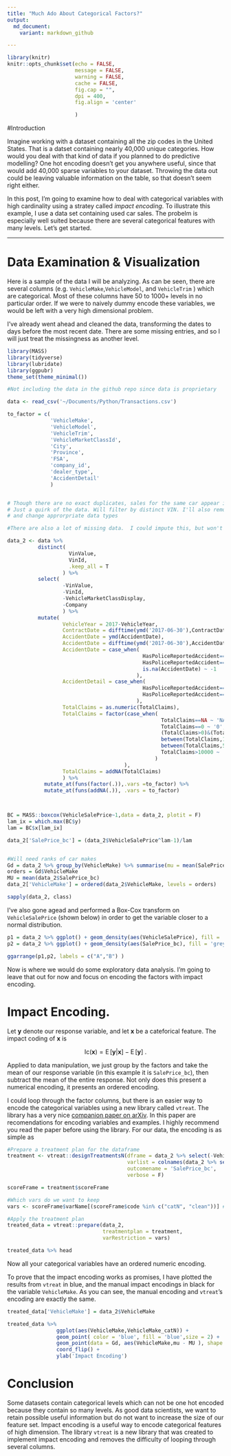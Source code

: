 ```yaml
---
title: "Much Ado About Categorical Factors?"
output:
  md_document:
    variant: markdown_github

---
```


```r
library(knitr)
knitr::opts_chunk$set(echo = FALSE, 
                      message = FALSE, 
                      warning = FALSE, 
                      cache = FALSE,
                      fig.cap = "", 
                      dpi = 400,
                      fig.align = 'center'

                      )
```

#Introduction

Imagine working with a dataset containing all the zip codes in the United States.  That is a datset containing nearly 40,000 unique categories.  How would you deal with that kind of data if you planned to do predictive modelling?  One hot encoding doesn't get you anywhere useful, since that would add 40,000 sparse variables to your dataset.  Throwing the data out could be leaving valuable information on the table, so that doesn't seem right either.

In this post, I'm going to examine how to deal with categorical variables with high cardinality using a stratey called *impact encoding*.  To illustrate this example, I use a data set containing used car sales.  The probelm is especially well suited because there are several categorical features with many levels.  Let's get started.

___
# Data Examination & Visualization

Here is a sample of the data I will be analyzing.  As can be seen, there are several columns (e.g. `VehicleMake`,`VehicleModel`, and `VehicleTrim` ) which are categorical.  Most of these columns have 50 to 1000+ levels in no particular order.  If we were to naively dummy encode these variables, we would be left with a very high dimensional problem.

I've already went ahead and cleaned the data, transforming the dates to days before the most recent date.  There are some missing entries, and so I will just treat the missingness as another level.
```r
library(MASS)
library(tidyverse)
library(lubridate)
library(ggpubr)
theme_set(theme_minimal())

#Not including the data in the github repo since data is proprietary 

data <- read_csv('~/Documents/Python/Transactions.csv')

to_factor = c(
              'VehicleMake',
              'VehicleModel',
              'VehicleTrim',
              'VehicleMarketClassId',
              'City',
              'Province',
              'FSA',
              'company_id',
              'dealer_type',
              'AccidentDetail'
              )


# Though there are no exact duplicates, sales for the same car appear in different cities.
# Just a quirk of the data. Will filter by distinct VIN. I'll also remove some superfluous columns
# and change approrpriate data types

#There are also a lot of missing data.  I could impute this, but won't this time around.

data_2 <- data %>% 
          distinct(
                    VinValue,
                    VinId,
                    .keep_all = T
                  ) %>% 
          select(
                  -VinValue,
                  -VinId,
                  -VehicleMarketClassDisplay,
                  -Company
                  ) %>% 
          mutate(
                  VehicleYear = 2017-VehicleYear,
                  ContractDate = difftime(ymd('2017-06-30'),ContractDate, unit = 'days') %>% as.numeric(),
                  AccidentDate = ymd(AccidentDate),
                  AccidentDate = difftime(ymd('2017-06-30'),AccidentDate, unit = 'days') %>% as.numeric(),
                  AccidentDate = case_when(
                                            HasPoliceReportedAccident==0~-2,
                                            HasPoliceReportedAccident==1&!is.na(AccidentDate)~AccidentDate,
                                            is.na(AccidentDate) ~ -1
                                          ),
                  AccidentDetail = case_when(
                                            HasPoliceReportedAccident==0~'No Accident',
                                            HasPoliceReportedAccident==1~AccidentDetail
                                          ),
                  TotalClaims = as.numeric(TotalClaims),
                  TotalClaims = factor(case_when(
                                                  TotalClaims==NA ~ 'NA',
                                                  TotalClaims==0 ~ '0',
                                                  (TotalClaims>0)&(TotalClaims<=1000) ~ '<=1000',
                                                  between(TotalClaims,1001,5000) ~ '<=5000',
                                                  between(TotalClaims,5001,10000) ~ '<=10000',
                                                  TotalClaims>10000 ~ '>10000'
                                                )
                                      ),
                  TotalClaims = addNA(TotalClaims)
                  ) %>% 
            mutate_at(funs(factor(.)),.vars =to_factor) %>% 
            mutate_at(funs(addNA(.)), .vars = to_factor)



BC = MASS::boxcox(VehicleSalePrice~1,data = data_2, plotit = F)
lam_ix = which.max(BC$y)
lam = BC$x[lam_ix]

data_2['SalePrice_bc'] = (data_2$VehicleSalePrice^lam-1)/lam


#Will need ranks of car makes
Gd = data_2 %>% group_by(VehicleMake) %>% summarise(mu = mean(SalePrice_bc)) %>% arrange(desc(mu)) %>% ungroup
orders = Gd$VehicleMake
MU = mean(data_2$SalePrice_bc)
data_2['VehicleMake'] = ordered(data_2$VehicleMake, levels = orders)


```

```r
sapply(data_2, class)
```

I've also gone agead and performed a Box-Cox transform on `VehicleSalePrice` (shown below) in order to get the variable closer to a normal distribution.
```r
p1 = data_2 %>% ggplot() + geom_density(aes(VehicleSalePrice), fill = 'lightblue') + xlab('SalePrice (before Transform)')
p2 = data_2 %>% ggplot() + geom_density(aes(SalePrice_bc), fill = 'grey') +xlab('SalePrice (after Transform)')

ggarrange(p1,p2, labels = c("A","B") )
```

Now is where we would do some exploratory data analysis.  I'm going to leave that out for now and focus on encoding the factors with impact encoding.


# Impact Encoding.

Let $\mathbf{y}$ denote our response variable, and let $\mathbf{x}$ be a cateforical feature.  The impact coding of $\mathbf{x}$ is

$$ \operatorname{Ic(\mathbf{x})} = \operatorname{E}\left[ \mathbf{y} \vert \mathbf{x} \right]  - \operatorname{E}\left[ \mathbf{y}  \right] \>.  $$

Applied to data manipulation, we just group by the factors and take the mean of our response variable (in this example it is `SalePrice_bc`), then subtract the mean of the entire response.  Not only does this present a numerical encoding, it presents an ordered encoding. 

I could loop through the factor columns, but there is an easier way to encode the categorical variables using a new library called `vtreat`.  The library has a very nice [companion paper on arXiv](https://arxiv.org/abs/1611.09477).  In this paper are recomendations for encoding variables and examples. I highly recommend you read the paper before using the library.   For our data, the encoding is as simple as

```r

#Prepare a treatment plan for the dataframe
treatment <- vtreat::designTreatmentsN(dframe = data_2 %>% select(-VehicleSalePrice),
                                       varlist = colnames(data_2 %>% select(-VehicleSalePrice)),
                                       outcomename = 'SalePrice_bc',
                                       verbose = F)

scoreFrame = treatment$scoreFrame

#Which vars do we want to keep
vars <- scoreFrame$varName[(scoreFrame$code %in% c("catN", "clean"))] #read paper to see what CatN and Clean mean

#Apply the treatment plan
treated_data = vtreat::prepare(data_2,
                               treatmentplan = treatment,
                               varRestriction = vars)

treated_data %>% head
```
Now all your categorical variables have an ordered numeric encoding. 

To prove that the impact encoding works as promises, I have plotted the results from `vtreat` in blue, and the manual impact encodings in black for the variable `VehicleMake`.  As you can see, the manual encoding and `vtreat`'s encoding are exactly the same.


```r
treated_data['VehicleMake'] = data_2$VehicleMake

treated_data %>% 
                ggplot(aes(VehicleMake,VehicleMake_catN)) + 
                geom_point( color = 'blue', fill = 'blue',size = 2) + 
                geom_point(data = Gd, aes(VehicleMake,mu - MU ), shape = 1, size = 5) + 
                coord_flip() +
                ylab('Impact Encoding')


```


# Conclusion

Some datasets contain categorical levels which can not be one hot encoded because they contain so many levels.  As good data scientists, we want to retain possible useful information but do not want to increase the size of our feature set.  Impact encoding is a useful way to encode categorical features of high dimension.  The library `vtreat` is a new library that was created to implement impact encoding and removes the difficulty of looping through several columns.

